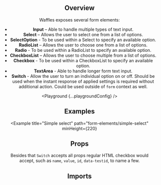



<Header
  pageTitle="Form Elements"
  overview="A collection of common form elements."
/>

<Section>

## Overview

Waffles exposes several form elements:

- **Input** – Able to handle multiple types of text input.
- **Select** – Allows the user to select one from a list of options.
- **SelectOption** - To be used within a Select to specify an available option.
- **RadioList** – Allows the user to choose one from a list of options.
- **Radio** - To be used within a RadioList to specify an available option.
- **CheckboxList** – Allows the user to choose multiple from a list of options.
- **Checkbox** - To be used within a CheckboxList to specify an available option.
- **TextArea** - Able to handle longer form text input.
- **Switch** - Allow the user to turn an individual option on or off. Should be used when the instant response of applied settings is required without additional action. Could be used outside of `form` context as well.

<Playground {...playgroundConfig} />

</Section>

<Section>

## Examples

<Example
  title="Simple select"
  path="form-elements/simple-select"
  minHeight={220}
>
  <SimpleSelect />
</Example>

<Example title="Basic textarea" path="form-elements/basic-textarea">
  <BasicTextarea />
</Example>

<Example title="Multiple checkboxes" path="form-elements/multiple-checkboxes">
  <MultipleCheckboxes />
</Example>

<Example title="Basic switch" path="form-elements/basic-switch">
  <BasicSwitch />
</Example>

<Example title="Empty switch" path="form-elements/empty-switch">
  <EmptySwitch />
</Example>

<Example title="Multiple switches" path="form-elements/multiple-switches">
  <MultipleSwitches />
</Example>

<Example title="Full width switches" path="form-elements/full-width-switches">
 <FullWidthSwitches />
</Example>

</Section>

<Section>

## Props

<PropsTable component="InternalInput" alias="Input" metadata={metadata} />

<PropsTable component="InternalSelect" alias="Select" metadata={metadata} />

<PropsTable component="Option" alias="SelectOption" metadata={metadata} />

<PropsTable component="RadioList" metadata={metadata} />

<PropsTable component="Radio" metadata={metadata} />

<PropsTable component="CheckboxList" metadata={metadata} />

<PropsTable component="Checkbox" metadata={metadata} />

<PropsTable component="InternalTextArea" alias="TextArea" metadata={metadata} />

<PropsTable component="InternalSwitch" alias="Switch" metadata={metadata} />

Besides that `Switch` accepts all props regular HTML checkbox would accept, such as `name`, `value`, `id`, `data-testid`, to name a few.

</Section>

<Section>

## Imports

<Imports module={FormElementsExports} path="@datacamp/waffles-form-elements" />

</Section>
